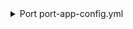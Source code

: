 <details>
<summary>Port port-app-config.yml</summary>

```yaml showLineNumbers
resources:
  - kind: repository
    selector:
      query: 'true'
    port:
      entity:
        mappings:
          identifier: .name
          title: .name
          blueprint: '"service"'
          properties:
            readme: file://README.md
            url: .html_url
            defaultBranch: .default_branch
  - kind: branch
    selector:
      query: '.repository.default_branch == .branch.name'
    port:
      entity:
        mappings:
          identifier: .repository.name
          blueprint: '"service"'
          properties:
            last_contributor: .branch.commit.commit.author.email
            last_push: .branch.commit.commit.committer.date
```
</details>
